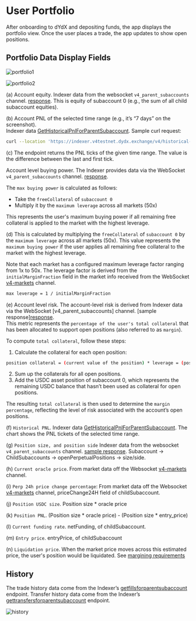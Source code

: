 # User Portfolio

After onboarding to dYdX and depositing funds, the app displays the portfolio view. Once the user places a trade, the app updates to show open positions.


## Portfolio Data Display Fields

![portfolio1](/portfolio1.png)

![portfolio2](/portfolio2.png)

(a) Account equity.  Indexer data from the websocket `v4_parent_subaccounts` channel. [response](/types/parent_subaccounts_update_message). 
This is equity of subaccount 0 (e.g., the sum of all child subaccount equities).

(b) Account PNL of the selected time range (e.g., it’s “7 days” on the screenshot).  
Indexer data [GetHistoricalPnlForParentSubaccount](/indexer-client/http#get-parent-historical-pnl). Sample curl request:

```bash
curl --location 'https://indexer.v4testnet.dydx.exchange/v4/historical-pnl/parentSubaccountNumber?address=dydx1k93udthd0vtzjk465f846qzea3fzq7axnmfqyz&parentSubaccountNumber=0'
 ```

(c) The endpoint returns the PNL ticks of the given time range.  The value is the difference between the last and first tick.

Account level buying power.  The Indexer provides data via the WebSocket `v4_parent_subaccounts` channel. [response](/types/parent_subaccounts_update_message).  

The `max buying power` is calculated as follows:
- Take the `freeCollateral` of `subaccount 0`
- Multiply it by the `maximum leverage` across all markets (50x)

This represents the user's maximum buying power if all remaining free collateral is applied to the market with the highest leverage.

(d) This is calculated by multiplying the `freeCollateral` of `subaccount 0` by the `maximum leverage` across all markets (50x). 
This value represents the `maximum buying power` if the user applies all remaining free collateral to the market with the highest leverage.

Note that each market has a configured maximum leverage factor ranging from 1x to 50x. The leverage factor is derived from the `initialMarginFraction` field in the market info received from the WebSocket [v4-markets](/indexer-client/websockets#markets) channel.

```bash
max leverage = 1 / initialMarginFraction
```

(e) Account level risk.  The account-level risk is derived from Indexer data via the WebSocket [v4_parent_subaccounts] channel.  [sample response][response](/types/parent_subaccounts_update_message).  
This metric represents the `percentage of the user's total collateral` that has been allocated to support open positions (also referred to as `margin`).

To compute `total collateral`, follow these steps:

1. Calculate the collateral for each open position:

```bash
position collateral = (current value of the position) * leverage = (position size * current oracle price) * leverage
```

2. Sum up the collaterals for all open positions.
3. Add the USDC asset position of subaccount 0, which represents the remaining USDC balance that hasn’t been used as collateral for open positions.

The resulting `total collateral` is then used to determine the `margin percentage`, reflecting the level of risk associated with the account’s open positions.

(f) `Historical PNL`.  Indexer data [GetHistoricalPnlForParentSubaccount](/indexer-client/http#get-parent-historical-pnl).  The chart shows the PNL tickets of the selected time range.

(g) `Position size, and position side`   Indexer data from the websocket  `v4_parent_subaccounts` channel.  [sample response]([response](/types/parent_subaccounts_update_message)).  Subaccount -> ChildSubaccounts -> openPerpetualPositions -> size/side.

(h) `Current oracle price`.  From market data off the Websocket [v4-markets](/indexer-client/websockets#markets) channel.

(i) `Perp 24h price change percentage`:  From market data off the Websocket [v4-markets](/indexer-client/websockets#markets) channel, priceChange24H field of childSubaccount.

(j) `Position USDC size`.  Position size * oracle price

(k) `Position PNL`. (Position size * oracle price) - (Position size * entry_price)

(l) `Current funding rate`.  netFunding, of childSubaccount.

(m) `Entry price`.  entryPrice, of childSubaccount

(n) `Liquidation price`.  When the market price moves across this estimated price, the user's position would be liquidated. See [margining requirements](/concepts/trading/margin)


## History

The trade history data come from the Indexer’s [getfillsforparentsubaccount](/indexer-client/http#get-parent-fills) endpoint. 
Transfer history data come from the Indexer’s [gettransfersforparentsubaccount](/indexer-client/http#get-parent-transfers) endpoint.

![history](/history.png)